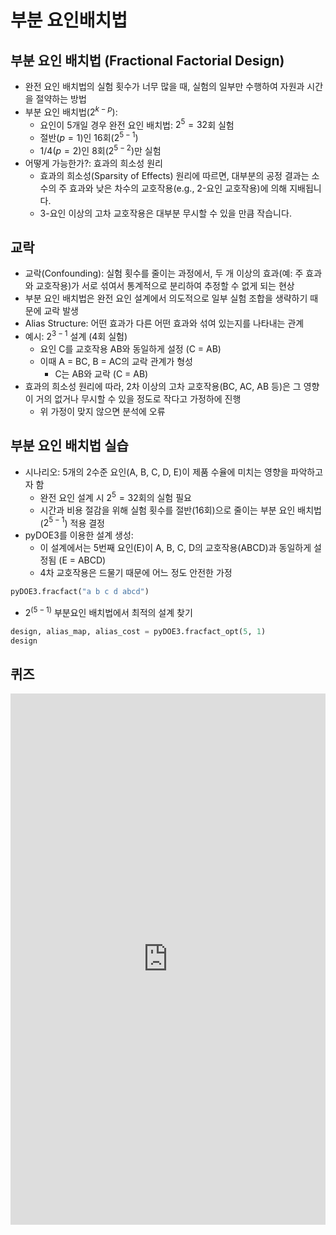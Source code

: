 
# 부분 요인배치법

## 부분 요인 배치법 (Fractional Factorial Design)

  * 완전 요인 배치법의 실험 횟수가 너무 많을 때, 실험의 일부만 수행하여 자원과 시간을 절약하는 방법
  * 부분 요인 배치법($2^{k-p}$): 
    * 요인이 5개일 경우 완전 요인 배치법: $2^5=32$회 실험
    * 절반($p=1$)인 16회($2^{5-1}$)
    * 1/4($p=2$)인 8회($2^{5-2}$)만 실험
  * 어떻게 가능한가?: 효과의 희소성 원리
      * 효과의 희소성(Sparsity of Effects) 원리에 따르면, 대부분의 공정 결과는 소수의 주 효과와 낮은 차수의 교호작용(e.g., 2-요인 교호작용)에 의해 지배됩니다.
      * 3-요인 이상의 고차 교호작용은 대부분 무시할 수 있을 만큼 작습니다.


## 교락

- 교락(Confounding): 실험 횟수를 줄이는 과정에서, 두 개 이상의 효과(예: 주 효과와 교호작용)가 서로 섞여서 통계적으로 분리하여 추정할 수 없게 되는 현상
- 부분 요인 배치법은 완전 요인 설계에서 의도적으로 일부 실험 조합을 생략하기 때문에 교락 발생
-   Alias Structure: 어떤 효과가 다른 어떤 효과와 섞여 있는지를 나타내는 관계
  - 예시: $2^{3-1}$ 설계 (4회 실험)
      -   요인 C를 교호작용 AB와 동일하게 설정 (C = AB)
      -   이때 A = BC, B = AC의 교락 관계가 형성
          -   C는 AB와 교락 (C = AB)
- 효과의 희소성 원리에 따라, 2차 이상의 고차 교호작용(BC, AC, AB 등)은 그 영향이 거의 없거나 무시할 수 있을 정도로 작다고 가정하에 진행
  - 위 가정이 맞지 않으면 분석에 오류



## 부분 요인 배치법 실습

  - 시나리오: 5개의 2수준 요인(A, B, C, D, E)이 제품 수율에 미치는 영향을 파악하고자 함
      - 완전 요인 설계 시 $2^5 = 32$회의 실험 필요
      - 시간과 비용 절감을 위해 실험 횟수를 절반(16회)으로 줄이는 부분 요인 배치법($2^{5-1}$) 적용 결정
  - pyDOE3를 이용한 설계 생성:
      - 이 설계에서는 5번째 요인(E)이 A, B, C, D의 교호작용(ABCD)과 동일하게 설정됨 (E = ABCD)
      - 4차 교호작용은 드물기 때문에 어느 정도 안전한 가정
```python
pyDOE3.fracfact("a b c d abcd")
```

- $2^{(5-1)}$ 부분요인 배치법에서 최적의 설계 찾기
```python
design, alias_map, alias_cost = pyDOE3.fracfact_opt(5, 1)
design
```

## 퀴즈

<iframe src="https://tally.so/embed/mBMKXN?alignLeft=1&hideTitle=1&transparentBackground=1&dynamicHeight=1" loading="lazy" width="100%" height="850" frameborder="0" marginheight="0" marginwidth="0" title="[DOE] 부분 요인배치법"></iframe>